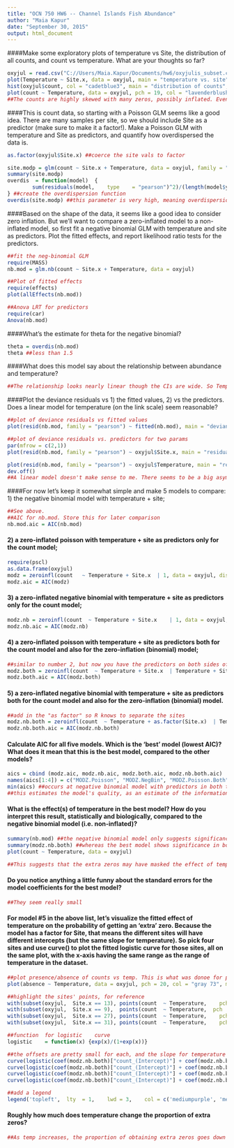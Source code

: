 ---
title: "OCN 750 HW6 -- Channel Islands Fish Abundance"
author: "Maia Kapur"
date: "September 30, 2015"
output: html_document
---
####Make some exploratory plots of temperature vs Site, the distribution of all counts, and count vs temperature. What are your thoughts so far?

```{r}
oxyjul = read.csv("C://Users/Maia.Kapur/Documents/hw6/oxyjulis_subset.csv")
plot(Temperature ~ Site.x, data = oxyjul, main = "temperature vs. site", pch = 19, col = "darkorange1", col.main = "darkorange1")
hist(oxyjul$count, col = "cadetblue3", main = "distribution of counts", col.main = "cadetblue3")
plot(count ~ Temperature, data = oxyjul, pch = 19, col = "lavenderblush3", main = "Oxyjulis count vs temp", col.main = "lavenderblush3")
##The counts are highly skewed with many zeros, possibly inflated. Even without the zeros there doesn't seem to be a big trend between count and temperature. There seem to be some slight trends amongst the two groups of sites. So...this is tricky.
```
####This is count data, so starting with a Poisson GLM seems like a good idea. There are many samples per site, so we should include Site as a predictor (make sure to make it a factor!). Make a Poisson GLM with temperature and Site as predictors, and quantify how overdispersed the data is. 

```{r, results = 'hide'}
as.factor(oxyjul$Site.x) ##coerce the site vals to factor
```
```{r}
site.modp = glm(count ~ Site.x + Temperature, data = oxyjul, family = "poisson") ##generate your poisson glm
summary(site.modp)
overdis  = function(model)	{
		sum(residuals(model,	type	= "pearson")^2)/(length(model$y) - length(model$coefficients))
} ##create the overdispersion function
overdis(site.modp) ##this parameter is very high, meaning overdispersion is low
```
####Based on the shape of the data, it seems like a good idea to consider zero inflation. But we'll want to compare a zero-inflated model to a non-inflated model, so first fit a negative binomial GLM with temperature and site as predictors. Plot the fitted effects, and report likelihood ratio tests for the predictors.

```{r, message = FALSE, warning = FALSE}
##fit the neg-binomial GLM
require(MASS)
nb.mod = glm.nb(count ~ Site.x + Temperature, data = oxyjul)

##Plot of fitted effects
require(effects)
plot(allEffects(nb.mod))

##Anova LRT for predictors
require(car)
Anova(nb.mod)
```
####What's the estimate for theta for the negative binomial?
```{r}
theta = overdis(nb.mod)
theta ##less than 1.5
```
####What does this model say about the relationship between abundance and temperature?
```{r}
##The relationship looks nearly linear though the CIs are wide. So Temperature is somewhat positively correlated with the model, which isn't greatly overdispersed.
```
####Plot the deviance residuals vs 1) the fitted values, 2) vs the predictors. Does a linear model for temperature (on the link scale) seem reasonable?
```{r, message = FALSE, warning = FALSE}
##plot of deviance residuals vs fitted values
plot(resid(nb.mod, family = "pearson") ~ fitted(nb.mod), main = "deviance residuals vs fitted values", pch = 19, col = "indianred2", col.main = "indianred2")

##plot of deviance residuals vs. predictors for two params
par(mfrow = c(2,1))
plot(resid(nb.mod, family = "pearson") ~ oxyjul$Site.x, main = "residuals vs site", pch = 19, col = "indianred3", col.main = "indianred3", ylab = "pearson residuals", xlab = "site")

plot(resid(nb.mod, family = "pearson") ~ oxyjul$Temperature, main = "residuals vs temperature", pch = 19, col = "indianred4", col.main = "indianred4",  ylab = "pearson residuals", xlab = "temp")
dev.off()
##A linear model doesn't make sense to me. There seems to be a big asymptote/gap in the data and the residuals show a slight negative trend as predictors increase.
```
####For now let's keep it somewhat simple and make 5 models to compare: 1) the negative binomial model with temperature + site;

```{r}
##See above. 
##AIC for nb.mod. Store this for later comparison
nb.mod.aic = AIC(nb.mod)
```
#### 2) a zero-inflated poisson with temperature + site as predictors only for the count model;

```{r, message = FALSE, warning=FALSE, results ='hide'}
require(pscl)
as.data.frame(oxyjul)
modz = zeroinfl(count	~ Temperature + Site.x	| 1, data = oxyjul,	dist	= "poisson")
modz.aic = AIC(modz)
```
#### 3) a zero-inflated negative binomial with temperature + site as predictors only for the count model; 

```{r}
modz.nb = zeroinfl(count  ~ Temperature + Site.x	| 1, data = oxyjul,	dist	= "negbin")
modz.nb.aic = AIC(modz.nb)
```
#### 4) a zero-inflated poisson with temperature + site as predictors both for the count model and also for the zero-inflation (binomial) model; 
```{r}
##similar to number 2, but now you have the predictors on both sides of the line, indicating them both for the poisson and binomial parts
modz.both = zeroinfl(count  ~ Temperature + Site.x	| Temperature + Site.x, data = oxyjul,	dist	= "poisson")
modz.both.aic = AIC(modz.both)
```
#### 5) a zero-inflated negative binomial with temperature + site as predictors both for the count model and also for the zero-inflation (binomial) model.
```{r}
##add in the "as factor" so R knows to separate the sites
modz.nb.both = zeroinfl(count  ~ Temperature + as.factor(Site.x)  | Temperature + as.factor(Site.x), data = oxyjul,	dist	= "negbin")
modz.nb.both.aic = AIC(modz.nb.both)
```
#### Calculate AIC for all five models. Which is the 'best' model (lowest AIC)? What does it mean that this is the best model, compared to the other models?
```{r}
aics = cbind (modz.aic, modz.nb.aic, modz.both.aic, modz.nb.both.aic)
names(aics[1:4]) = c("MODZ.Poisson", "MODZ.NegBin", "MODZ.Poisson.Both", "MODZ.NegBin.Both")
min(aics) ##occurs at negative binomial model with predictors in both the count model and binomial model.
##this estimates the model's quality, as an estimate of the information lost by using a given model. It also accounts for the complexity of the model in a sort of "tradeoff" between good-fit and overfitting. This model does the best job in minimizing unexplained data while being fairly simple. Normally we look for AICs under 10, I think.
```
#### What is the effect(s) of temperature in the best model? How do you interpret this result, statistically and biologically, compared to the negative binomial model (i.e. non-inflated)?
```{r, results = 'hide'}
summary(nb.mod) ##the negative binomial model only suggests significance for "site" upon the abundance
summary(modz.nb.both) ##whereas the best model shows significance in both the count model and zero-inflated binomial model. The effect is less significant and quite small in the former, however.
plot(count ~ Temperature, data = oxyjul)

##This suggests that the extra zeros may have masked the effect of temperature, which has as strong and significant effect without them.
```
#### Do you notice anything a little funny about the standard errors for the model coefficients for the best model?
```{r}
##They seem really small
```
#### For model #5 in the above list, let's visualize the fitted effect of temperature on the probability of getting an 'extra' zero. Because the model has a factor for Site, that means the different sites will have different intercepts (but the same slope for temperature). So pick four sites and use curve() to plot the fitted logistic curve for those sites, all on the same plot, with the x-axis having the same range as the range of temperature in the dataset. 
```{r}
##plot presence/absence of counts vs temp. This is what was donoe for possum absence vs. stags in lec 10.
plot(absence ~ Temperature, data = oxyjul, pch = 20, col = "gray 73", main = "Oxyjul. absence vs temperature", sub = "fitted zero-inflation lines for four sites", col.main = "mediumpurple1", col.sub = "mediumpurple")

##highlight the sites' points, for reference
with(subset(oxyjul,	 Site.x	== 13),	points(count  ~ Temperature,	pch	= 19,	col	= 'mediumpurple'))
with(subset(oxyjul,  Site.x	== 9),	points(count  ~ Temperature,  pch	= 19,	col = "mediumpurple2"))
with(subset(oxyjul,  Site.x	== 27),	points(count  ~ Temperature,	pch  = 19,	col = "mediumpurple3"))
with(subset(oxyjul,  Site.x	== 31),	points(count  ~ Temperature,	pch  = 19,	col = "mediumpurple4"))

##function  for	logistic	curve
logistic	= function(x) {exp(x)/(1+exp(x))}

##the offsets are pretty small for each, and the slope for temperature is minimal
curve(logistic(coef(modz.nb.both)["count_(Intercept)"] + coef(modz.nb.both)["count_as.factor(Site.x)13"] + coef(modz.nb.both)["zero_Temperature"] * x), add = TRUE, col = "mediumpurple",lwd = 3)
curve(logistic(coef(modz.nb.both)["count_(Intercept)"] + coef(modz.nb.both)["count_as.factor(Site.x)9"] + coef(modz.nb.both)["zero_Temperature"] * x), add = TRUE, col = "mediumpurple2",lwd = 3)
curve(logistic(coef(modz.nb.both)["count_(Intercept)"] + coef(modz.nb.both)["count_as.factor(Site.x)27"] + coef(modz.nb.both)["zero_Temperature"] * x), add = TRUE, col = "mediumpurple3",lwd = 3)
curve(logistic(coef(modz.nb.both)["count_(Intercept)"] + coef(modz.nb.both)["count_as.factor(Site.x)31"] + coef(modz.nb.both)["zero_Temperature"] * x), add = TRUE, col = "mediumpurple4", lwd = 3)

##add a legend
legend('topleft',  lty	= 1,	lwd	= 3,	col	= c('mediumpurple',	'mediumpurple2', 'mediumpurple3', 'mediumpurple4'),	legend	= c('Site 13', 'Site 9', 'Site 27', 'Site 31'))

```

#### Roughly how much does temperature change the proportion of extra zeros? 
```{r, echo=FALSE}
##As temp increases, the proportion of obtaining extra zeros goes down along with oxyjul abundance. In other words, at low temperatures you are more likely to have an extra zero and/or observe fewer oxyjul, by a factor of about 2% for each degree increase of temp. (The slope varies for each site, but I got this by taking ~0.5/22.)
```
